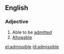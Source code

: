 ==English==
===Adjective===
{{en-adj}}
# Able to be [[admitted]]
# [[allowable|Allowable]]

[[el:admissible]]
[[id:admissible]]
{{misspelling of|}}